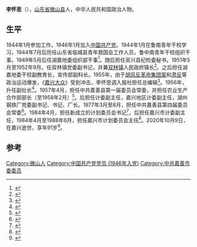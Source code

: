 '''李怀思'''（{{bd|1929年|11月|2020年|10月9日|catIdx=Li}}），[[山东省|山东省]][[微山县|微山县]]人，中华人民共和国政治人物。

== 生平 ==
1944年1月参加工作，1946年1月加入[[中国共产党|中国共产党]]。1944年1月在鲁南青年干校学习，1944年7月后历任山东省临城县青年救国会工作人员，鲁中南青年干校组织干事。1949年5月后任湖嘉地委组织部干事<ref>{{Cite book|title=嘉兴市政协志 下|last=《嘉兴市政协志》编纂委员会编；吴凯明主编；高梓福，姚建新副主编|first=|publisher=北京：[[方志出版社|方志出版社]]|year=2012.02|isbn=978-7-5144-0432-6|location=|pages=851}}</ref>。随后担任吴兴县纪检委秘书。1951年5月至1952年9月，任双林镇党委副书记，并兼[[双林镇|双林镇]]人民政府镇长<ref>{{Cite book|title=双林镇志 上|last=双林镇志编纂委员会编|first=|publisher=北京：方志出版社|year=2015.03|isbn=7-5144-1580-7|location=|pages=257}}</ref>。之后担任湖嘉地委干校副教育长，宣传部副科长。1955年，由于[[胡风反革命集团案|胡风反革命集团案]]和[[肅清暗藏的反革命分子運動|肃反]]等政治运动爆发，《[[嘉兴大众|嘉兴大众]]》受到冲击，李怀思调入报社担任总编辑<ref>{{Cite book|title=湖州文史 第10辑 建国后史料 1|last=中国人民政治协商会议浙江省湖州市委员会文史资料委员会编|first=|publisher=杭州：浙江人民出版社|year=1992.04|isbn=7-213-00807-2|location=|pages=203-204}}</ref>。1956年，升任副社长<ref>{{Cite book|title=湖州文史 第16辑|last=中国人民政治协商会议浙江省湖州市委员会文史资料委员会编|first=|publisher=中国人民政治协商会议浙江省湖州市委员会文史资料委员会|year=1997.03|isbn=|location=|pages=84}}</ref>。1957年4月，担任中共嘉善县第一届委员会常委，并担任农业生产合作部部长（至1958年2月）<ref>{{Cite book|title=中国共产党浙江省嘉兴市组织史资料|last=中共嘉兴市委组织部，中共嘉兴市委党史研究室，嘉兴市档案馆编|first=|publisher=北京：新华出版社|year=1992|isbn=7-5011-1686-5|location=|pages=129}}</ref>。后担任计委副主任，嘉兴地区计委副主任，湖州钢铁厂党委副书记、书记、厂长。1977年3月至8月，担任中共嘉善县第四届委员会常委<ref>{{Cite book|title=中国共产党浙江省嘉兴市组织史资料|last=中共嘉兴市委组织部，中共嘉兴市委党史研究室，嘉兴市档案馆编|first=|publisher=北京：新华出版社|year=1992|isbn=7-5011-1686-5|location=|pages=263}}</ref>。1984年4月，担任新成立的计划委员会书记<ref>{{Cite book|title=中国共产党浙江省嘉兴市组织史资料|last=中共嘉兴市委组织部，中共嘉兴市委党史研究室，嘉兴市档案馆编|first=|publisher=北京：新华出版社|year=1992|isbn=7-5011-1686-5|location=|pages=230}}</ref>，后担任嘉兴市计委副主任，1984年4月至1988年6月，担任嘉兴市计划委员会主任<ref>{{Cite book|title=嘉兴市人民代表大会志 1949-2003|last=林大椿主编；《嘉兴市人民代表大会志》编纂委员会编|first=|publisher=上海：上海社会科学院出版社|year=2006.04|isbn=7-80681-853-7|location=|pages=573}}</ref>。2020年10月9日，在嘉兴逝世，享年91岁<ref>{{Cite web|title=浙江日报|url=http://zjrb.zjol.com.cn/html/2020-10/14/content_3373965.htm|accessdate=2020-11-04|work=zjrb.zjol.com.cn|archive-date=2020-10-20|archive-url=https://web.archive.org/web/20201020092215/http://zjrb.zjol.com.cn/html/2020-10/14/content_3373965.htm|dead-url=no}}</ref>。

==参考==
{{reflist}}

[[Category:微山人|Category:微山人]]
[[Category:中国共产党党员_(1946年入党)|Category:中国共产党党员 (1946年入党)]]
[[Category:中共嘉善市委委员|Category:中共嘉善市委委员]]